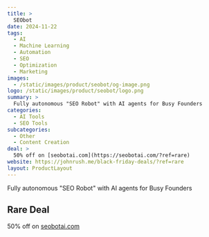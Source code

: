 ```yaml
---
title: >
  SEObot
date: 2024-11-22
tags:
  - AI
  - Machine Learning
  - Automation
  - SEO
  - Optimization
  - Marketing
images:
  - /static/images/product/seobot/og-image.png
logo: /static/images/product/seobot/logo.png
summary: >
  Fully autonomous "SEO Robot" with AI agents for Busy Founders
categories:
  - AI Tools
  - SEO Tools
subcategories:
  - Other
  - Content Creation
deal: >
  50% off on [seobotai.com](https://seobotai.com/?ref=rare)
website: https://johnrush.me/black-friday-deals/?ref=rare
layout: ProductLayout
---
```

Fully autonomous "SEO Robot" with AI agents for Busy Founders

## Rare Deal

50% off on [seobotai.com](https://seobotai.com/?ref=rare)
